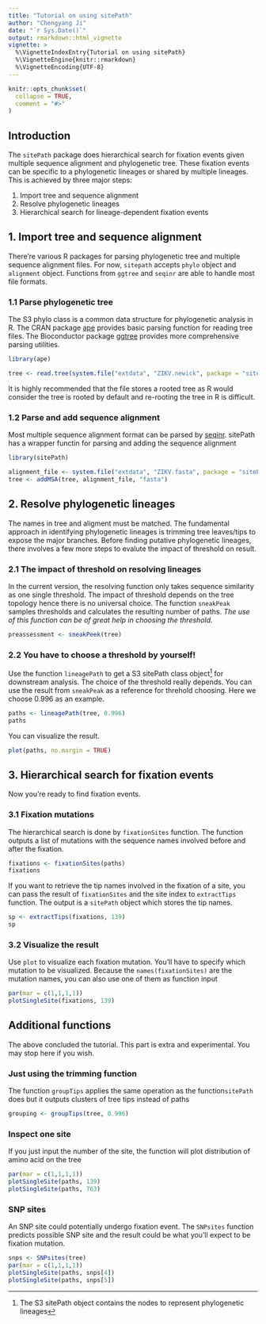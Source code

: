 ```yaml
---
title: "Tutorial on using sitePath"
author: "Chengyang Ji"
date: "`r Sys.Date()`"
output: rmarkdown::html_vignette
vignette: >
  %\VignetteIndexEntry{Tutorial on using sitePath}
  %\VignetteEngine{knitr::rmarkdown}
  %\VignetteEncoding{UTF-8}
---
```


```r
knitr::opts_chunk$set(
  collapse = TRUE,
  comment = "#>"
)
```

## Introduction

The `sitePath` package does hierarchical search for fixation events given multiple sequence alignment and phylogenetic tree. These fixation events can be specific to a phylogenetic lineages or shared by multiple lineages. This is achieved by three major steps:

1. Import tree and sequence alignment
2. Resolve phylogenetic lineages
3. Hierarchical search for lineage-dependent fixation events

## 1. Import tree and sequence alignment

There're various R packages for parsing phylogenetic tree and multiple sequence alignment files. For now, `sitepath` accepts `phylo` object and `alignment` object. Functions from `ggtree` and `seqinr` are able to handle most file formats.

### 1.1 Parse phylogenetic tree

The S3 phylo class is a common data structure for phylogenetic analysis in R. The CRAN package [ape](https://cran.r-project.org/web/packages/ape/index.html) provides basic parsing function for reading tree files. The Bioconductor package [ggtree](https://bioconductor.org/packages/release/bioc/html/ggtree.html) provides more comprehensive parsing utilities.


```r
library(ape)

tree <- read.tree(system.file("extdata", "ZIKV.newick", package = "sitePath"))
```

It is highly recommended that the file stores a rooted tree as R would consider the tree is rooted by default and re-rooting the tree in R is difficult.

### 1.2 Parse and add sequence alignment

Most multiple sequence alignment format can be parsed by [seqinr](https://cran.r-project.org/web/packages/seqinr/index.html). sitePath has a wrapper functin for parsing and adding the sequence alignment

```r
library(sitePath)

alignment_file <- system.file("extdata", "ZIKV.fasta", package = "sitePath")
tree <- addMSA(tree, alignment_file, "fasta")
```

## 2. Resolve phylogenetic lineages

The names in tree and aligment must be matched. The fundamental approach in identifying phylogenetic lineages is trimming tree leaves/tips to expose the major branches. Before finding putative phylogenetic lineages, there involves a few more steps to evalute the impact of threshold on result.

### 2.1 The impact of threshold on resolving lineages

In the current version, the resolving function only takes sequence similarity as one single threshold. The impact of threshold depends on the tree topology hence there is no universal choice. The function `sneakPeak` samples thresholds and calculates the resulting number of paths. *The use of this function can be of great help in choosing the threshold.*

```r
preassessment <- sneakPeek(tree)
```

### 2.2 You have to choose a threshold by yourself!

Use the function `lineagePath` to get a S3 sitePath class object^[The S3 sitePath object contains the nodes to represent phylogenetic lineages] for downstream analysis. The choice of the threshold really depends. You can use the result from `sneakPeak` as a reference for threhold choosing. Here we choose 0.996 as an example.

```r
paths <- lineagePath(tree, 0.996)
paths
```

You can visualize the result.

```r
plot(paths, no.margin = TRUE)
```


## 3. Hierarchical search for fixation events

Now you're ready to find fixation events.

### 3.1 Fixation mutations

The hierarchical search is done by `fixationSites` function. The function outputs a list of mutations with the sequence names involved before and after the fixation.

```r
fixations <- fixationSites(paths)
fixations
```

If you want to retrieve the tip names involved in the fixation of a site, you can pass the result of `fixationSites` and the site index to `extractTips` function. The output is a `sitePath` object which stores the tip names.

```r
sp <- extractTips(fixations, 139)
sp
```

### 3.2 Visualize the result

Use `plot` to visualize each fixation mutation. You'll have to specify which mutation to be visualized. Because the `names(fixationSites)` are the mutation names, you can also use one of them as function input

```r
par(mar = c(1,1,1,1))
plotSingleSite(fixations, 139)
```

## Additional functions

The above concluded the tutorial. This part is extra and experimental. You
may stop here if you wish.

### Just using the trimming function

The function `groupTips` applies the same operation as the function`sitePath` does but it outputs clusters of tree tips instead of paths

```r
grouping <- groupTips(tree, 0.996)
```


### Inspect one site

If you just input the number of the site, the function will plot distribution of amino acid on the tree

```r
par(mar = c(1,1,1,1))
plotSingleSite(paths, 139)
plotSingleSite(paths, 763)
```

### SNP sites

An SNP site could potentially undergo fixation event. The `SNPsites` function predicts possible SNP site and the result could be what you'll expect to be fixation mutation.

```r
snps <- SNPsites(tree)
par(mar = c(1,1,1,1))
plotSingleSite(paths, snps[4])
plotSingleSite(paths, snps[5])
```
